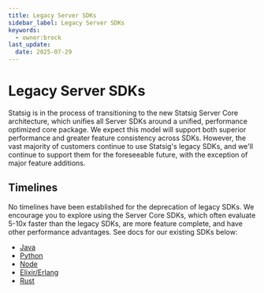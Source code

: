 ```yaml
---
title: Legacy Server SDKs
sidebar_label: Legacy Server SDKs
keywords:
  - owner:brock
last_update:
  date: 2025-07-29
---
```


# Legacy Server SDKs

Statsig is in the process of transitioning to the new Statsig Server Core architecture, which unifies all Server SDKs around a unified, performance optimized core package. We expect this model will support both superior performance and greater feature consistency across SDKs.
However, the vast majority of customers continue to use Statsig's legacy SDKs, and we'll continue to support them for the foreseeable future, with the exception of major feature additions. 

## Timelines

No timelines have been established for the deprecation of legacy SDKs. We encourage you to explore using the Server Core SDKs, which often evaluate 5-10x faster than the legacy SDKs, are more feature complete, and have other performance advantages. See docs for our existing SDKs below:
* [Java](/server/javaSdk)
* [Python](/server/pythonSDK)
* [Node](/server/nodejsServerSDK)
* [Elixir/Erlang](/server/erlangSDK)
* [Rust](/server/rustSDK)